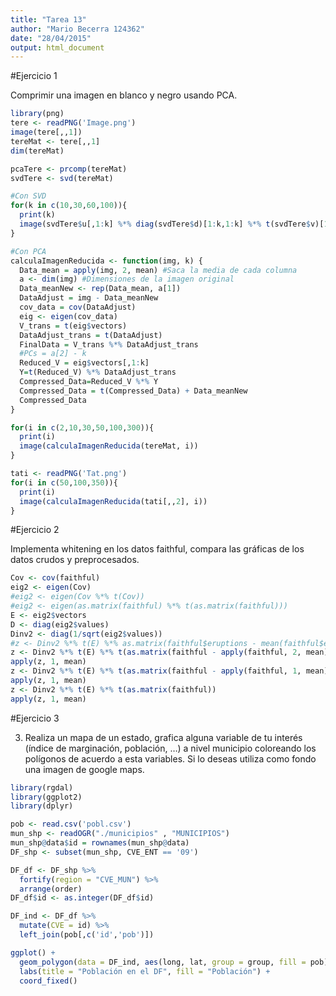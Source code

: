 ```yaml
---
title: "Tarea 13"
author: "Mario Becerra 124362"
date: "28/04/2015"
output: html_document
---
```


#Ejercicio 1

Comprimir una imagen en blanco y negro usando PCA.

```r
library(png)
tere <- readPNG('Image.png')
image(tere[,,1])
tereMat <- tere[,,1]
dim(tereMat)

pcaTere <- prcomp(tereMat)
svdTere <- svd(tereMat)

#Con SVD
for(k in c(10,30,60,100)){
  print(k)
  image(svdTere$u[,1:k] %*% diag(svdTere$d)[1:k,1:k] %*% t(svdTere$v)[1:k,])
}

#Con PCA
calculaImagenReducida <- function(img, k) {
  Data_mean = apply(img, 2, mean) #Saca la media de cada columna
  a <- dim(img) #Dimensiones de la imagen original
  Data_meanNew <- rep(Data_mean, a[1])
  DataAdjust = img - Data_meanNew
  cov_data = cov(DataAdjust)
  eig <- eigen(cov_data)
  V_trans = t(eig$vectors)
  DataAdjust_trans = t(DataAdjust)
  FinalData = V_trans %*% DataAdjust_trans
  #PCs = a[2] - k
  Reduced_V = eig$vectors[,1:k]
  Y=t(Reduced_V) %*% DataAdjust_trans
  Compressed_Data=Reduced_V %*% Y                                         
  Compressed_Data = t(Compressed_Data) + Data_meanNew
  Compressed_Data
}

for(i in c(2,10,30,50,100,300)){
  print(i)
  image(calculaImagenReducida(tereMat, i))
}

tati <- readPNG('Tat.png')
for(i in c(50,100,350)){
  print(i)
  image(calculaImagenReducida(tati[,,2], i))
}
```

#Ejercicio 2

Implementa whitening en los datos faithful, compara las gráficas de los datos crudos y preprocesados.

```r
Cov <- cov(faithful)
eig2 <- eigen(Cov)
#eig2 <- eigen(Cov %*% t(Cov))
#eig2 <- eigen(as.matrix(faithful) %*% t(as.matrix(faithful)))
E <- eig2$vectors
D <- diag(eig2$values)
Dinv2 <- diag(1/sqrt(eig2$values))
#z <- Dinv2 %*% t(E) %*% as.matrix(faithful$eruptions - mean(faithful$eruptions))
z <- Dinv2 %*% t(E) %*% t(as.matrix(faithful - apply(faithful, 2, mean)))
apply(z, 1, mean)
z <- Dinv2 %*% t(E) %*% t(as.matrix(faithful - apply(faithful, 1, mean)))
apply(z, 1, mean)
z <- Dinv2 %*% t(E) %*% t(as.matrix(faithful))
apply(z, 1, mean)
```


#Ejercicio 3

3. Realiza un mapa de un estado, grafica alguna variable de tu interés (índice de marginación, población, ...) a nivel municipio coloreando los polígonos de acuerdo a esta variables. Si lo deseas utiliza como fondo una imagen de google maps.

```r
library(rgdal)
library(ggplot2)
library(dplyr)

pob <- read.csv('pobl.csv')
mun_shp <- readOGR("./municipios" , "MUNICIPIOS")
mun_shp@data$id = rownames(mun_shp@data)
DF_shp <- subset(mun_shp, CVE_ENT == '09')

DF_df <- DF_shp %>% 
  fortify(region = "CVE_MUN") %>%
  arrange(order)
DF_df$id <- as.integer(DF_df$id)

DF_ind <- DF_df %>%
  mutate(CVE = id) %>%
  left_join(pob[,c('id','pob')])

ggplot() + 
  geom_polygon(data = DF_ind, aes(long, lat, group = group, fill = pob)) +
  labs(title = "Población en el DF", fill = "Población") +
  coord_fixed()
```







